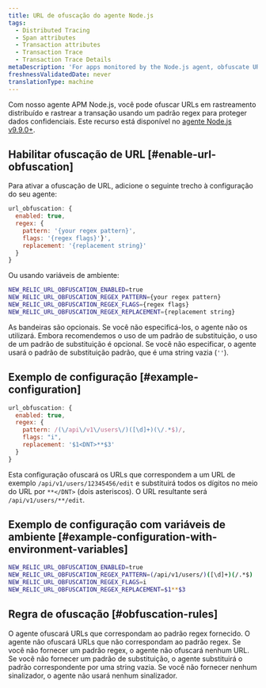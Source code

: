 ```yaml
---
title: URL de ofuscação do agente Node.js
tags:
  - Distributed Tracing
  - Span attributes
  - Transaction attributes
  - Transaction Trace
  - Transaction Trace Details
metaDescription: 'For apps monitored by the Node.js agent, obfuscate URLS in distributed traces and transaction traces with a regex pattern that protects sensitive data.'
freshnessValidatedDate: never
translationType: machine
---
```


Com nosso agente APM Node.js, você pode ofuscar URLs em rastreamento distribuído e rastrear a transação usando um padrão regex para proteger dados confidenciais. Este recurso está disponível no [agente Node.js v9.9.0+](/docs/release-notes/agent-release-notes/nodejs-release-notes/).

## Habilitar ofuscação de URL [#enable-url-obfuscation]

Para ativar a ofuscação de URL, adicione o seguinte trecho à configuração do seu agente:

```js
url_obfuscation: {
  enabled: true,
  regex: {
    pattern: '{your regex pattern}',
    flags: '{regex flags}'}',
    replacement: '{replacement string}'
  }
}

```

Ou usando variáveis de ambiente:

```bash
NEW_RELIC_URL_OBFUSCATION_ENABLED=true
NEW_RELIC_URL_OBFUSCATION_REGEX_PATTERN={your regex pattern}
NEW_RELIC_URL_OBFUSCATION_REGEX_FLAGS={regex flags}
NEW_RELIC_URL_OBFUSCATION_REGEX_REPLACEMENT={replacement string}

```

As bandeiras são opcionais. Se você não especificá-los, o agente não os utilizará. Embora recomendemos o uso de um padrão de substituição, o uso de um padrão de substituição é opcional. Se você não especificar, o agente usará o padrão de substituição padrão, que é uma string vazia (`''`).

## Exemplo de configuração [#example-configuration]

```js
url_obfuscation: {
  enabled: true,
  regex: {
    pattern: /(\/api\/v1\/users\/)([\d]+)(\/.*$)/,
    flags: "i",
    replacement: '$1<DNT>**$3'
  }
}

```

Esta configuração ofuscará os URLs que correspondem a um URL de exemplo `/api/v1/users/12345456/edit` e substituirá todos os dígitos no meio do URL por `**</DNT>` (dois asteriscos). O URL resultante será `/api/v1/users/**/edit`.

## Exemplo de configuração com variáveis de ambiente [#example-configuration-with-environment-variables]

```bash
NEW_RELIC_URL_OBFUSCATION_ENABLED=true
NEW_RELIC_URL_OBFUSCATION_REGEX_PATTERN=(/api/v1/users/)([\d]+)(/.*$)
NEW_RELIC_URL_OBFUSCATION_REGEX_FLAGS=i
NEW_RELIC_URL_OBFUSCATION_REGEX_REPLACEMENT=$1**$3

```

## Regra de ofuscação [#obfuscation-rules]

O agente ofuscará URLs que correspondam ao padrão regex fornecido. O agente não ofuscará URLs que não correspondam ao padrão regex. Se você não fornecer um padrão regex, o agente não ofuscará nenhum URL. Se você não fornecer um padrão de substituição, o agente substituirá o padrão correspondente por uma string vazia. Se você não fornecer nenhum sinalizador, o agente não usará nenhum sinalizador.